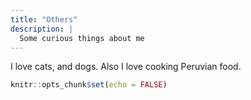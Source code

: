 ```yaml
---
title: "Others"
description: |
  Some curious things about me
---
```


I love cats, and dogs. Also I love cooking Peruvian food.


```r
knitr::opts_chunk$set(echo = FALSE)
```

